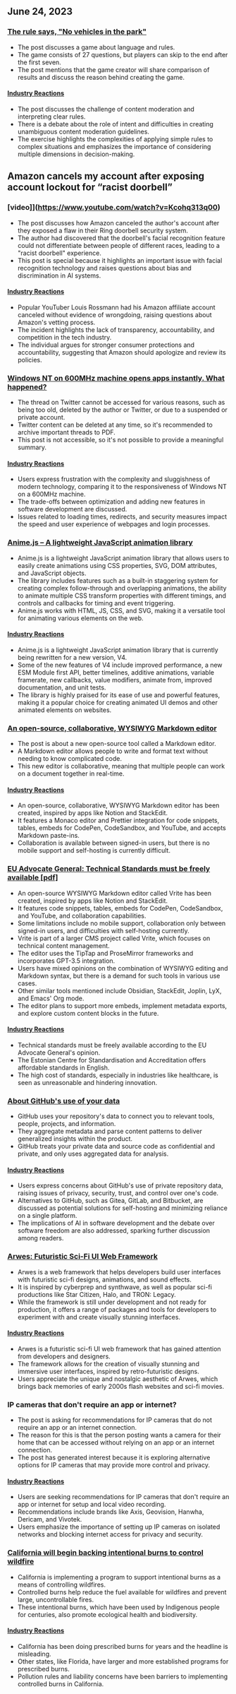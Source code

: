 

<CallToAction />

<Steps>

## June 24, 2023

### [The rule says, "No vehicles in the park"](https://novehiclesinthepark.com/)

- The post discusses a game about language and rules.
- The game consists of 27 questions, but players can skip to the end after the first seven.
- The post mentions that the game creator will share comparison of results and discuss the reason behind creating the game.

#### [Industry Reactions](http://news.ycombinator.com/item?id=36453856)

- The post discusses the challenge of content moderation and interpreting clear rules.
- There is a debate about the role of intent and difficulties in creating unambiguous content moderation guidelines.
- The exercise highlights the complexities of applying simple rules to complex situations and emphasizes the importance of considering multiple dimensions in decision-making.

## Amazon cancels my account after exposing account lockout for “racist doorbell”

### [video]](https://www.youtube.com/watch?v=Kcohq313q00)

- The post discusses how Amazon canceled the author's account after they exposed a flaw in their Ring doorbell security system.
- The author had discovered that the doorbell's facial recognition feature could not differentiate between people of different races, leading to a "racist doorbell" experience.
- This post is special because it highlights an important issue with facial recognition technology and raises questions about bias and discrimination in AI systems.

#### [Industry Reactions](http://news.ycombinator.com/item?id=36443747)

- Popular YouTuber Louis Rossmann had his Amazon affiliate account canceled without evidence of wrongdoing, raising questions about Amazon's vetting process.
- The incident highlights the lack of transparency, accountability, and competition in the tech industry.
- The individual argues for stronger consumer protections and accountability, suggesting that Amazon should apologize and review its policies.

### [Windows NT on 600MHz machine opens apps instantly. What happened?](https://twitter.com/jmmv/status/1671670996921896960)

- The thread on Twitter cannot be accessed for various reasons, such as being too old, deleted by the author or Twitter, or due to a suspended or private account.
- Twitter content can be deleted at any time, so it's recommended to archive important threads to PDF.
- This post is not accessible, so it's not possible to provide a meaningful summary.

#### [Industry Reactions](http://news.ycombinator.com/item?id=36446933)

- Users express frustration with the complexity and sluggishness of modern technology, comparing it to the responsiveness of Windows NT on a 600MHz machine.
- The trade-offs between optimization and adding new features in software development are discussed.
- Issues related to loading times, redirects, and security measures impact the speed and user experience of webpages and login processes.

### [Anime.js – A lightweight JavaScript animation library](https://animejs.com/)

- Anime.js is a lightweight JavaScript animation library that allows users to easily create animations using CSS properties, SVG, DOM attributes, and JavaScript objects.
- The library includes features such as a built-in staggering system for creating complex follow-through and overlapping animations, the ability to animate multiple CSS transform properties with different timings, and controls and callbacks for timing and event triggering.
- Anime.js works with HTML, JS, CSS, and SVG, making it a versatile tool for animating various elements on the web.

#### [Industry Reactions](http://news.ycombinator.com/item?id=36442274)

- Anime.js is a lightweight JavaScript animation library that is currently being rewritten for a new version, V4.
- Some of the new features of V4 include improved performance, a new ESM Module first API, better timelines, additive animations, variable framerate, new callbacks, value modifiers, animate from, improved documentation, and unit tests.
- The library is highly praised for its ease of use and powerful features, making it a popular choice for creating animated UI demos and other animated elements on websites.

### [An open-source, collaborative, WYSIWYG Markdown editor](https://editor.vrite.io/)

- The post is about a new open-source tool called a Markdown editor.
- A Markdown editor allows people to write and format text without needing to know complicated code.
- This new editor is collaborative, meaning that multiple people can work on a document together in real-time.

#### [Industry Reactions](http://news.ycombinator.com/item?id=36446045)

- An open-source, collaborative, WYSIWYG Markdown editor has been created, inspired by apps like Notion and StackEdit.
- It features a Monaco editor and Prettier integration for code snippets, tables, embeds for CodePen, CodeSandbox, and YouTube, and accepts Markdown paste-ins.
- Collaboration is available between signed-in users, but there is no mobile support and self-hosting is currently difficult.

### [EU Advocate General: Technical Standards must be freely available [pdf]](https://curia.europa.eu/jcms/upload/docs/application/pdf/2023-06/cp230110en.pdf)

- An open-source WYSIWYG Markdown editor called Vrite has been created, inspired by apps like Notion and StackEdit.
- It features code snippets, tables, embeds for CodePen, CodeSandbox, and YouTube, and collaboration capabilities.
- Some limitations include no mobile support, collaboration only between signed-in users, and difficulties with self-hosting currently.
- Vrite is part of a larger CMS project called Vrite, which focuses on technical content management.
- The editor uses the TipTap and ProseMirror frameworks and incorporates GPT-3.5 integration.
- Users have mixed opinions on the combination of WYSIWYG editing and Markdown syntax, but there is a demand for such tools in various use cases.
- Other similar tools mentioned include Obsidian, StackEdit, Joplin, LyX, and Emacs' Org mode.
- The editor plans to support more embeds, implement metadata exports, and explore custom content blocks in the future.

#### [Industry Reactions](http://news.ycombinator.com/item?id=36448789)

- Technical standards must be freely available according to the EU Advocate General's opinion.
- The Estonian Centre for Standardisation and Accreditation offers affordable standards in English.
- The high cost of standards, especially in industries like healthcare, is seen as unreasonable and hindering innovation.

### [About GitHub's use of your data](https://docs.github.com/en/get-started/privacy-on-github/about-githubs-use-of-your-data)

- GitHub uses your repository's data to connect you to relevant tools, people, projects, and information.
- They aggregate metadata and parse content patterns to deliver generalized insights within the product.
- GitHub treats your private data and source code as confidential and private, and only uses aggregated data for analysis.

#### [Industry Reactions](http://news.ycombinator.com/item?id=36444839)

- Users express concerns about GitHub's use of private repository data, raising issues of privacy, security, trust, and control over one's code.
- Alternatives to GitHub, such as Gitea, GitLab, and Bitbucket, are discussed as potential solutions for self-hosting and minimizing reliance on a single platform.
- The implications of AI in software development and the debate over software freedom are also addressed, sparking further discussion among readers.

### [Arwes: Futuristic Sci-Fi UI Web Framework](https://github.com/arwes/arwes)

- Arwes is a web framework that helps developers build user interfaces with futuristic sci-fi designs, animations, and sound effects.
- It is inspired by cyberprep and synthwave, as well as popular sci-fi productions like Star Citizen, Halo, and TRON: Legacy.
- While the framework is still under development and not ready for production, it offers a range of packages and tools for developers to experiment with and create visually stunning interfaces.

#### [Industry Reactions](http://news.ycombinator.com/item?id=36446637)

- Arwes is a futuristic sci-fi UI web framework that has gained attention from developers and designers.
- The framework allows for the creation of visually stunning and immersive user interfaces, inspired by retro-futuristic designs.
- Users appreciate the unique and nostalgic aesthetic of Arwes, which brings back memories of early 2000s flash websites and sci-fi movies.

### IP cameras that don't require an app or internet?

- The post is asking for recommendations for IP cameras that do not require an app or an internet connection.
- The reason for this is that the person posting wants a camera for their home that can be accessed without relying on an app or an internet connection.
- The post has generated interest because it is exploring alternative options for IP cameras that may provide more control and privacy.

#### [Industry Reactions](http://news.ycombinator.com/item?id=36447024)

- Users are seeking recommendations for IP cameras that don't require an app or internet for setup and local video recording.
- Recommendations include brands like Axis, Geovision, Hanwha, Dericam, and Vivotek.
- Users emphasize the importance of setting up IP cameras on isolated networks and blocking internet access for privacy and security.

### [California will begin backing intentional burns to control wildfire](https://www.freethink.com/science/prescribed-and-cultural-burns)

- California is implementing a program to support intentional burns as a means of controlling wildfires.
- Controlled burns help reduce the fuel available for wildfires and prevent large, uncontrollable fires.
- These intentional burns, which have been used by Indigenous people for centuries, also promote ecological health and biodiversity.

#### [Industry Reactions](http://news.ycombinator.com/item?id=36447077)

- California has been doing prescribed burns for years and the headline is misleading.
- Other states, like Florida, have larger and more established programs for prescribed burns.
- Pollution rules and liability concerns have been barriers to implementing controlled burns in California.

</Steps>
